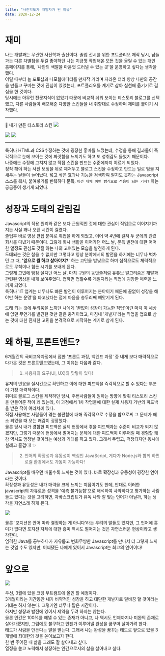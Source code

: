 ```yaml
---
title: "사진학도가 개발자가 된 이유"
date: 2020-12-24
---
```


# 재미

나는 개발과는 무관한 사진학과 출신이다. 졸업 전시를 위한 포트폴리오 제작 당시, 남들과는 다른 차별점을 두길 좋아하던 나는 지금껏 작업해온 모든 것을 올릴 수 있는 개인 홈페이지를 통해, '나만의 색깔을 마음껏 드러낼 수 있는 곳'을 운영하고 싶다는 생각을 했다.  
어릴 때부터 늘 포토샵과 나모웹에디터를 만지작 거리며 자라온 터라 항상 나만의 공간을 만들고 꾸미는 것에 관심이 있었는데, 포트폴리오를 계기로 삼아 실천에 옮기기로 결심을 한 것이다.  
당시에는 아무런 전문지식이 없었기 때문에 비교적 쉬워 보이는 티스토리 블로그를 선택했고, 다른 사람들이 배포해준 다양한 스킨들을 내 취향대로 수정하며 재미를 붙이기 시작했다.

---

🏡 내가 만든 티스토리 스킨
![](https://media.vlpt.us/images/nsunny0908/post/d2e3bfd0-b08b-4864-8908-f0f0bd1e9c6a/img1.daumcdn.gif)

![](https://media.vlpt.us/images/nsunny0908/post/e004a033-828b-4458-9166-a838680e76e7/%E1%84%83%E1%85%A1%E1%84%8B%E1%85%AE%E1%86%AB%E1%84%85%E1%85%A9%E1%84%83%E1%85%B3.gif)
![](https://media.vlpt.us/images/nsunny0908/post/adf8c654-8a37-4db8-ad68-79ea55225727/mars-skin.gif)

---

특히나 HTML과 CSS수정하는 것에 굉장한 흥미를 느꼈는데, 수정을 통해 결과물이 즉각적으로 눈에 보이는 것에 짜릿함을 느끼기도 하고 또 성취감도 들었기 때문이다.  
나중에는 수정에 그치지 않고 직접 스킨을 만드는 수준에까지 이르게 되었다.  
정작 해야 하는 사진 보정을 뒤로 제쳐두고 블로그 스킨을 수정하고 만드는 일로 밤을 지새우는 날들이 늘어났다.
넣고 싶은 효과나 기능을 검색하여 알지도 못하는 Javascript 소스를 복사, 붙여넣기를 반복하다 문득, `이건 대체 어떤 방식으로 적용이 되는 거지?` 하는 궁금증이 생기게 되었다.

# 성장과 도태의 갈림길

Javascript의 작용 원리와 같은 보다 근원적인 것에 대한 관심이 직업으로 이어지기까지는 사실 꽤나 오랜 시간이 걸렸다.  
졸업후 바로 영상 편집 분야로 취업을 하게 되었고, 이어 약 4년에 걸쳐 두 군데의 관련 회사를 다녔기 때문이다.
그렇게 회사 생활을 이어가던 어느 날, 문득 발전에 대한 어떠한 열정도 관심도 갖질 않는 나의 고여있는 모습을 발견하게 된다.  
도태되는 것은 참을 수 없지만 그렇다고 영상 분야에서의 발전을 하기에는 너무나 벅차던 그 때, **'앞으로 뭘 하고 살아야지?'** 하는 고민을 밤낮으로 하며 심적으로도 체력적으로도 무척이나 힘든 시기를 보내게 된다.  
그렇게 고민에 밤잠 설치던 어느 날, 마치 구원의 동앗줄처럼 유튜브 알고리즘은 개발과 관련된 영상을 내게 보여주었다. 접하면 접할수록 개발자라는 직업에 굉장한 매력을 느끼게 되었다.  
특히나 'IT 업계는 너무나도 빠른 발전이 이루어지는 분야이기 때문에 끝없이 성장을 해야만 하는 운명'을 타고났다는 점에 마음을 송두리째 빼앗기게 된다.

도태 되는 것에 두려움을 느끼던 나에게 '끝없이 성장이 가능한 직업'이란 마치 이 세상에 없던 무언가를 발견한 것만 같은 충격이었고, 마침내 '개발자'라는 직업을 업으로 삼는 것에 대한 진지한 고민을 본격적으로 시작하는 계기로 삼게 된다.

# 왜 하필, 프론트앤드?

6개월간의 국비교육과정에서 접한 '프론트 과정, 백엔드 과정' 중 내게 보다 매력적으로 다가온 것은 프론트앤드였는데, 그 이유는 다음과 같다.

> 1. 사용자의 요구(UI, UX)와 맞닿아 있다!

유저의 반응을 실시간으로 확인하고 이에 대한 피드백을 즉각적으로 할 수 있다는 부분이 가장 매력적이다.  
취미로 블로그 스킨을 제작하던 당시, 주변사람들이 원하는 방향에 맞춰 티스토리 스킨을 만들어준 적이 꽤 있는데, 이 과정에서 1차 작업물에 대한 실제 사용자 기반의 피드백을 받은 적이 여러차례 있다.  
직접 사용해본 사람들이 겪는 불편함에 대해 즉각적으로 수정을 함으로써 그 문제가 해소 되었을 때 오는 쾌감이 굉장했다.  
물론 당시 내가 경험한 피드백은 실제 현장에서 겪을 피드백과는 수준이 비교가 되지 않겠지만, 그렇기 때문에 현장에서 벌어지는 문제에 대한 피드백이 이루어질 때 경험할 쾌감 역시도 엄청날 것이라는 예상과 기대를 하고 있다.
그래서 두렵고, 걱정되지만 동시에 설레고 즐겁다! ✨

> 2. 언어의 확장성과 유동성이 핵심인 JavaScript, 게다가 Node.js와 함께 하면 로컬 환경에서도 가동이 가능하다!

Javascript를 배우면 배울수록 느끼는 것이 있다. 바로 확장성과 유동성이 굉장한 언어라는 것이다.  
확장성과 유동성은 내가 매력을 크게 느끼는 지점이기도 한데, 반대로 이러한 javascript의 자유로운 성격을 '예측 불가능함'으로 해석하여 사악하다고 평가하는 사람들도 있다는 것을 고려하면, 자바스크립트가 유독 나와 잘 맞는 언어가 아닐까, 하는 생각을 자연스레 하게 된다.

![](https://media.vlpt.us/images/nsunny0908/post/b792f523-8564-431b-98f6-642fa8493c51/meme.png)

물론 '포지션은 언어 따라 결정하는 게 아니다'라는 우려의 말들도 있지만, 그 언어에 흥미가 없다면 포지션 자체에 대한 흥미 역시도 떨어지는 것은 자연스러운 현상이라고 생각한다.  
엄격한 Java를 공부하다가 자유롭고 변화무쌍한 Javascript를 만나서 더 그렇게 느끼는 것일 수도 있지만, 어찌됐든 나에게 있어서 Javascript는 최고의 언어이다!

# 앞으로

![](https://media.vlpt.us/images/nsunny0908/post/8a7739ab-bb70-4ad8-9796-564255717532/IMG_3B233B3049AF-1.jpeg)

우선, 3월에 있을 코딩 부트캠프에 올인 할 예정이다.  
3개월이라는 기간동안 내가 비약적인 성장을 하고 대단한 개발자로 탈바꿈 할 것이라는 기대는 하지 않는다. 그렇기엔 너무나 짧은 시간이다.  
하지만 성장과 발전에 있어서 제약을 두려 하지는 않는다.  
물론 인간은 100%를 해낼 수 있는 존재가 아니고, 나 역시도 언제까지나 미완의 존재로 살아가겠지만, 그럼에도 불구하고 언젠가 이루어낼 완성을 꿈꾸며 살아가려 한다.  
태도가 사람을 만든다는 말을 믿는다. 그래서 나는 완성을 꿈꾸는 태도로 앞으로 있을 3개월에 최대한의 것을 쏟아보고자 한다.  
한 번 주어진 내 삶을 그래도 잘 살아내고 싶다.  
열정을 쏟고 노력해서 성장하는 인간으로서의 삶을 살아내고 싶다.
